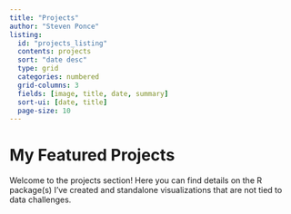```yaml
---
title: "Projects"
author: "Steven Ponce"
listing:
  id: "projects_listing"
  contents: projects
  sort: "date desc"
  type: grid
  categories: numbered
  grid-columns: 3
  fields: [image, title, date, summary]
  sort-ui: [date, title]
  page-size: 10
---
```


# My Featured Projects

Welcome to the projects section! Here you can find details on the R package(s) I’ve created and standalone visualizations that are not tied to data challenges.

::: #projects_listing
:::